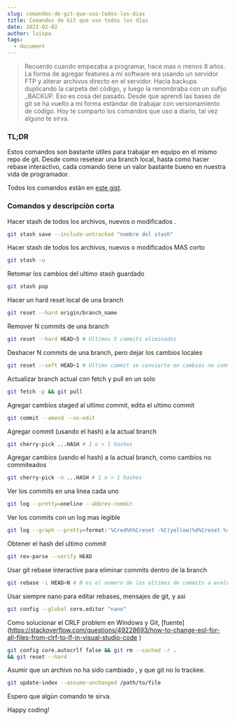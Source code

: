 ```yaml
---
slug: comandos-de-git-que-uso-todos-los-dias
title: Comandos de Git que uso todos los días
date: 2021-02-02
author: luispa
tags:
  - document
---
```

  > Recuerdo cuando empezaba a programar, hace mas o menos 8 años. La forma de
  agregar features a mi software era usando un servidor FTP y alterar archivos
  directo en el servidor. Hacìa backups duplicando la carpeta del còdigo, y
  luego la renombraba con un sufijo _BACKUP. Eso es cosa del pasado. Desde que
  aprendì las bases de git se ha vuelto a mi forma estàndar de trabajar con
  versionamiento de còdigo. Hoy te comparto los comandos que uso a diario, tal
  vez alguno te sirva.

### TL;DR

Estos comandos son bastante ùtiles para trabajar en equipo en el mismo repo de git. Desde como resetear una branch local, hasta como hacer rebase interactivo, cada comando tiene un valor bastante bueno en nuestra vida de programador.

Todos los comandos estàn en [este gist](https://gist.github.com/LuisPaGarcia/cb52ac6163e9089155c3cebb99a41a68).

### Comandos y descripciòn corta

Hacer stash de todos los archivos, nuevos o modificados
.
```sh
git stash save --include-untracked "nombre del stash"
```
Hacer stash de todos los archivos, nuevos o modificados MAS corto
```sh 
git stash -u
```
Retomar los cambios del ultimo stash guardado
```sh
git stash pop
```

Hacer un hard reset local de una branch
```sh
git reset --hard origin/branch_name
```

Remover N commits de una branch
```sh
git reset --hard HEAD~5 # Ultimos 5 commits eliminados
```

Deshacer N commits de una branch, pero dejar los cambios locales
```sh
git reset --soft HEAD~1 # Ultimo commit se convierte en cambios no commiteados
```

Actualizar branch actual con fetch y pull en un solo
```sh
git fetch -p && git pull
```

Agregar cambios staged al ultimo commit, edita el ultimo commit
```sh
git commit --amend --no-edit

```

Agregar commit (usando el hash) a la actual branch
```sh
git cherry-pick ...HASH # 1 o > 1 hashes 

```

Agregar cambios (usndo el hash) a la actual branch, como cambios no commiteados
```sh
git cherry-pick -n ...HASH # 1 o > 1 hashes

```

Ver los commits en una linea cada uno
```sh
git log --pretty=oneline --abbrev-commit

```

Ver los commits con un log mas legible
```sh
git log --graph --pretty=format:'%Cred%h%Creset -%C(yellow)%d%Creset %s %Cgreen(%cr) %C(bold blue)<%an>%Creset' --abbrev-commit

```

Obtener el hash del ultimo commit
```sh
git rev-parse --verify HEAD

```

Usar git rebase interactive para eliminar commits dentro de la branch 
```sh
git rebase -i HEAD~N # N es el numero de los ultimos de commits a evaluar
```

Usar siempre nano para editar rebases, mensajes de git, y asi
```sh
git config --global core.editor "nano"
```

Como solucionar el CRLF problem en Windows y Git, [fuente] (https://stackoverflow.com/questions/49228693/how-to-change-eol-for-all-files-from-clrf-to-lf-in-visual-studio-code
)

```sh
git config core.autocrlf false && git rm --cached -r . 
&& git reset --hard
```

Asumir que un archivo no ha sido cambiado
, y que git no lo trackee.
```sh
git update-index --assume-unchanged /path/to/file
```

Espero que algùn comando te sirva. 

Happy coding!
